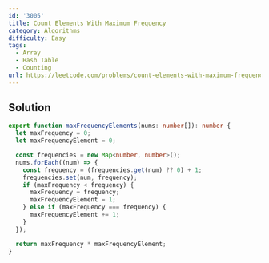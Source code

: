 ```yaml
---
id: '3005'
title: Count Elements With Maximum Frequency
category: Algorithms
difficulty: Easy
tags:
  - Array
  - Hash Table
  - Counting
url: https://leetcode.com/problems/count-elements-with-maximum-frequency
---
```


## Solution

```typescript filename="solution.ts" copy
export function maxFrequencyElements(nums: number[]): number {
  let maxFrequency = 0;
  let maxFrequencyElement = 0;

  const frequencies = new Map<number, number>();
  nums.forEach((num) => {
    const frequency = (frequencies.get(num) ?? 0) + 1;
    frequencies.set(num, frequency);
    if (maxFrequency < frequency) {
      maxFrequency = frequency;
      maxFrequencyElement = 1;
    } else if (maxFrequency === frequency) {
      maxFrequencyElement += 1;
    }
  });

  return maxFrequency * maxFrequencyElement;
}
```
